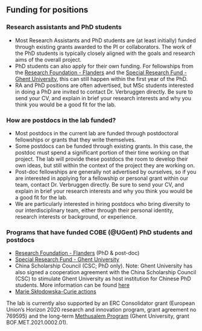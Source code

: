 ## Funding for positions 

### Research assistants and PhD students

- Most Research Assistants and PhD students are (at least initially) funded through existing grants awarded to the PI or collaborators. The work of the PhD students is typically closely aligned with the goals and research aims of the overall project. 
- PhD students can also apply for their own funding. For fellowships from the [Research Foundation - Flanders](https://www.fwo.be/en/fellowships-funding/phd-fellowships/phd-fellowship-fundamental-research/) 
and the [Special Research Fund - Ghent University](https://www.ugent.be/en/research/funding/bof/doc/docen.htm), this can still happen within the first year of the PhD. 
- RA and PhD positions are often advertised, but MSc students interested in doing a PhD are invited to contact Dr. Verbruggen directly. 
Be sure to send your CV, and
    explain in brief your research interests and why you think you would
    be a good fit for the lab.


### How are postdocs in the lab funded?

- Most postdocs in the current lab are
    funded through postdoctoral fellowships or grants that they write
    themselves.  
- Some postdocs can be funded
    through existing grants. In this case, the postdoc must spend a significant portion of
    their time working on that project. The lab will provide
    these postdocs the room to develop their own ideas, but still within the context of the project they are working on.
- Post-doc fellowships are generally not advertised by ourselves, so if you are interested in applying for a fellowship or personal grant within our team, contact Dr. Verbruggen directly. Be sure to send your CV, and
    explain in brief your research interests and why you think you would
    be a good fit for the lab.
- We are particularly
    interested in hiring postdocs who bring diversity to our interdisciplinary team, either
    through their personal identity, research interests or background, or experience. 
    
    
### Programs that have funded COBE (@UGent) PhD students and postdocs

- [Research Foundation - Flanders](https://www.fwo.be/en/) (PhD & post-doc) 
- [Special Research Fund - Ghent University](https://www.ugent.be/en/research/funding/bof/)
- China Scholarship Council (CSC; PhD only). Note: Ghent University has also signed a cooperation agreement with the China Scholarship Council (CSC) to stimulate Ghent University as host institution for Chinese PhD students. More information can be found [here](https://www.ugent.be/en/research/funding/bof/chn)
- [Marie Skłodowska-Curie actions](https://marie-sklodowska-curie-actions.ec.europa.eu)

The lab is currently also supported by an ERC Consolidator grant (European Union’s Horizon 2020 research and innovation program, grant agreement no 769595) and the long-term [Methusalem Program](https://www.ugent.be/en/research/funding/bof/methusalem) (Ghent University, grant BOF.MET.2021.0002.01).
